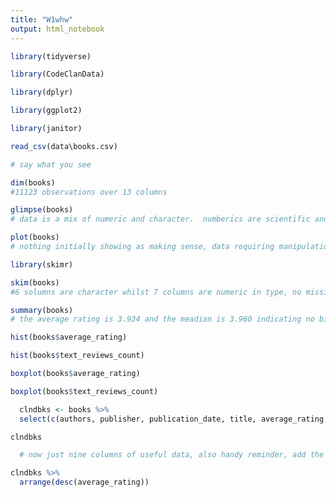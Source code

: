 ```yaml
---
title: "W1whw"
output: html_notebook
---
```


```r

library(tidyverse)

library(CodeClanData)

library(dplyr)

library(ggplot2)

library(janitor)

read_csv(data\books.csv)

```

```r

# say what you see

dim(books)
#11123 observations over 13 columns

glimpse(books)
# data is a mix of numeric and character.  numberics are scientific and decimal?  double check its not an R studio thing or if it impacts R studio using both??  

plot(books)
# nothing initially showing as making sense, data requiring manipulation

library(skimr)

skim(books)
#6 solumns are character whilst 7 columns are numeric in type, no missing values.

summary(books)
# the average rating is 3.934 and the meadian is 3.960 indicating no big outliers within the dataset.  the average number of pages is 336 whilst the median is 299....data a bit more heterogeneous but to be expectced. There is a significant disparity between the mean and median of ratings_count, 17943 vs 745 and text_reviews_count with 542 vs 47.  definitely avoid using the median with this data or the mode actually.  Any averages should also have a S.dev to indicate variability.

hist(books$average_rating)

hist(books$text_reviews_count)

boxplot(books$average_rating)

boxplot(books$text_reviews_count)

```

```r
  clndbks <- books %>% 
  select(c(authors, publisher, publication_date, title, average_rating, language_code, ratings_count, num_pages, text_reviews_count))

clndbks

  # now just nine columns of useful data, also handy reminder, add the columns to keep in the order you want them in and automatic arrangement.

```

```r

clndbks %>%
  arrange(desc(average_rating))
 
```
